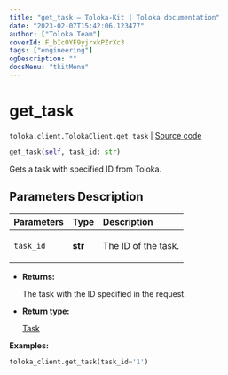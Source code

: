 ```yaml
---
title: "get_task — Toloka-Kit | Toloka documentation"
date: "2023-02-07T15:42:06.123477"
author: ["Toloka Team"]
coverId: F_bIcOYF9yjrxkPZrXc3
tags: ["engineering"]
ogDescription: ""
docsMenu: "tkitMenu"
---
```


# get_task
`toloka.client.TolokaClient.get_task` | [Source code](https://github.com/Toloka/toloka-kit/blob/v1.1.3/src/client/__init__.py#L2367)

```python
get_task(self, task_id: str)
```

Gets a task with specified ID from Toloka.

## Parameters Description

| Parameters | Type | Description |
| :----------| :----| :-----------|
`task_id`|**str**|<p>The ID of the task.</p>

* **Returns:**

  The task with the ID specified in the request.

* **Return type:**

  [Task](/docs-new/toloka-kit/reference/toloka.client.task.Task)

**Examples:**

```python
toloka_client.get_task(task_id='1')
```
